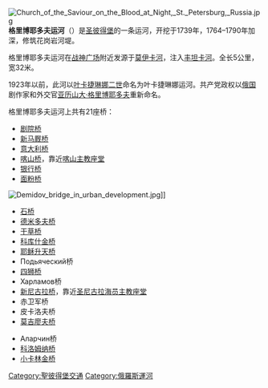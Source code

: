 {{Coord|59.9327|N|30.3251|E|display=title}}
[[File:Church_of_the_Saviour_on_the_Blood_at_Night,_St._Petersburg,_Russia.jpg|thumb]]
'''格里博耶多夫运河'''（{{lang-ru|кана́л Грибое́дова}}）是[[圣彼得堡|圣彼得堡]]的一条运河，开挖于1739年，1764–1790年加深，修筑花岗岩河堤。

格里博耶多夫运河在[[战神广场_(圣彼得堡)|战神广场]]附近发源于[[莫伊卡河|莫伊卡河]]，注入[[丰坦卡河|丰坦卡河]]。全长5公里，宽32米。

1923年以前，此河以[[叶卡捷琳娜二世|叶卡捷琳娜二世]]命名为叶卡捷琳娜运河。共产党政权以[[俄国|俄国]]剧作家和外交官[[亚历山大·格里博耶多夫|亚历山大·格里博耶多夫]]重新命名。

格里博耶多夫运河上共有21座桥：
* [[剧院桥|剧院桥]]
* [[新马厩桥|新马厩桥]]
* [[意大利桥|意大利桥]]
* [[喀山桥|喀山桥]]，靠近[[喀山主教座堂_(圣彼得堡)|喀山主教座堂]]
* [[银行桥|银行桥]]
* [[面粉桥|面粉桥]]
[[File:Demidov_bridge_in_urban_development.jpg|thumb]]]]
* [[石桥_(圣彼得堡)|石桥]]
* [[德米多夫桥|德米多夫桥]]
* [[干草桥|干草桥]]
* [[科库什金桥|科库什金桥]]
* [[耶稣升天桥|耶稣升天桥]]
* Подьяческий桥
* [[四狮桥|四狮桥]]
* Харламов桥
* [[新尼古拉桥|新尼古拉桥]]，靠近[[圣尼古拉海员主教座堂|圣尼古拉海员主教座堂]]
* 赤卫军桥
* 皮卡洛夫桥
* [[莫吉廖夫桥|莫吉廖夫桥]]
{{Commons category|Griboedov Canal}}
* Аларчин桥
* [[科洛姆纳桥|科洛姆纳桥]]
* [[小卡林金桥|小卡林金桥]]

[[Category:聖彼得堡交通|Category:聖彼得堡交通]]
[[Category:俄羅斯運河|Category:俄羅斯運河]]